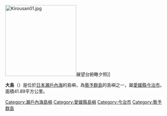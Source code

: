 {{Unreferenced|time=2017-08-26T10:54:11+00:00}}
{{Expand|time=2017-08-26T10:54:11+00:00}}
[[File:Kirousan01.jpg|225px]]展望台俯瞰夕照]]

'''大島'''（{{jpn|j=大島|hg=おおしま|rm=Ōshima|f=y}}）是位於[[日本|日本]][[瀨戶內海|瀨戶內海]]的島嶼，為[[藝予群島|藝予群島]]的島嶼之一，屬[[愛媛縣|愛媛縣]][[今治市|今治市]]。面積41.89平方公里。

{{commonscat|Ōshima (Imabari, Ehime)}}
{{日本地理小作品}}

[[Category:瀨戶內海島嶼|Category:瀨戶內海島嶼]]
[[Category:愛媛縣島嶼|Category:愛媛縣島嶼]]
[[Category:今治市|Category:今治市]]
[[Category:藝予群島|Category:藝予群島]]